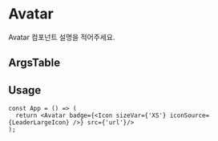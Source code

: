 
<Meta of={AvatarStories} />

# Avatar

Avatar 컴포넌트 설명을 적어주세요.

<Canvas of={AvatarStories.Playground} />


## ArgsTable

<ArgsTable of={Avatar} />

## Usage

```tsx
const App = () => (
  return <Avatar badge={<Icon sizeVar={'XS'} iconSource={LeaderLargeIcon} />} src={'url'}/>
);
```


